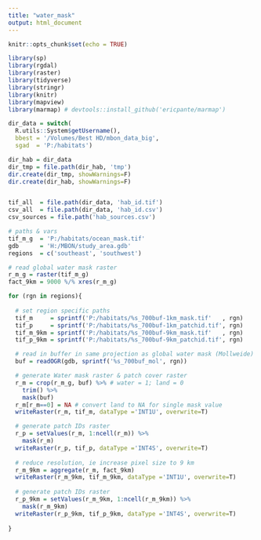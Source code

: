 ```yaml
---
title: "water_mask"
output: html_document
---
```


```r
knitr::opts_chunk$set(echo = TRUE)

library(sp)
library(rgdal)
library(raster)
library(tidyverse)
library(stringr)
library(knitr)
library(mapview)
library(marmap) # devtools::install_github('ericpante/marmap')

dir_data = switch(
  R.utils::System$getUsername(),
  bbest = '/Volumes/Best HD/mbon_data_big',
  sgad  = 'P:/habitats')

dir_hab = dir_data
dir_tmp = file.path(dir_hab, 'tmp')
dir.create(dir_tmp, showWarnings=F)
dir.create(dir_hab, showWarnings=F)


tif_all  = file.path(dir_data, 'hab_id.tif')
csv_all  = file.path(dir_data, 'hab_id.csv')
csv_sources = file.path('hab_sources.csv')
```

```r
# paths & vars
tif_m_g  = 'P:/habitats/ocean_mask.tif'
gdb      = 'H:/MBON/study_area.gdb'
regions  = c('southeast', 'southwest')

# read global water mask raster
r_m_g = raster(tif_m_g)
fact_9km = 9000 %/% xres(r_m_g)

for (rgn in regions){
  
  # set region specific paths
  tif_m     = sprintf('P:/habitats/%s_700buf-1km_mask.tif'   , rgn)
  tif_p     = sprintf('P:/habitats/%s_700buf-1km_patchid.tif', rgn)
  tif_m_9km = sprintf('P:/habitats/%s_700buf-9km_mask.tif'   , rgn)
  tif_p_9km = sprintf('P:/habitats/%s_700buf-9km_patchid.tif', rgn)

  # read in buffer in same projection as global water mask (Mollweide)
  buf = readOGR(gdb, sprintf('%s_700buf_mol', rgn))

  # generate Water mask raster & patch cover raster
  r_m = crop(r_m_g, buf) %>% # water = 1; land = 0
    trim() %>%
    mask(buf)
  r_m[r_m==0] = NA # convert land to NA for single mask value
  writeRaster(r_m, tif_m, dataType ='INT1U', overwrite=T)

  # generate patch IDs raster
  r_p = setValues(r_m, 1:ncell(r_m)) %>%
    mask(r_m)
  writeRaster(r_p, tif_p, dataType ='INT4S', overwrite=T)
  
  # reduce resolution, ie increase pixel size to 9 km
  r_m_9km = aggregate(r_m, fact_9km)
  writeRaster(r_m_9km, tif_m_9km, dataType ='INT1U', overwrite=T) 
  
  # generate patch IDs raster
  r_p_9km = setValues(r_m_9km, 1:ncell(r_m_9km)) %>%
    mask(r_m_9km)
  writeRaster(r_p_9km, tif_p_9km, dataType ='INT4S', overwrite=T)
  
}



```

